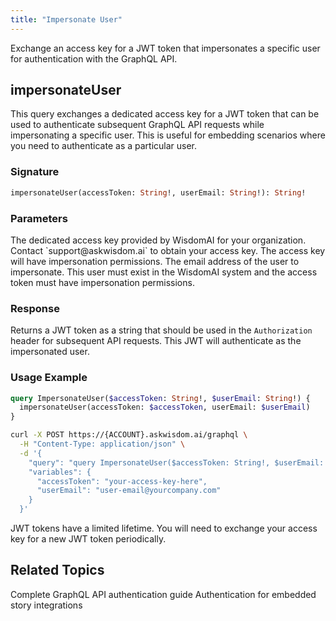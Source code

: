 ```yaml
---
title: "Impersonate User"
---
```


Exchange an access key for a JWT token that impersonates a specific user for authentication with the GraphQL API.

## impersonateUser

This query exchanges a dedicated access key for a JWT token that can be used to authenticate subsequent GraphQL API requests while impersonating a specific user. This is useful for embedding scenarios where you need to authenticate as a particular user.

### Signature

```graphql
impersonateUser(accessToken: String!, userEmail: String!): String!
```

### Parameters

<ParamField path="accessToken" type="String!" required>
  The dedicated access key provided by WisdomAI for your organization. Contact `support@askwisdom.ai` to obtain your access key. The access key will have impersonation permissions.
</ParamField>

<ParamField path="userEmail" type="String!" required>
  The email address of the user to impersonate. This user must exist in the WisdomAI system and the access token must have impersonation permissions.
</ParamField>

### Response

Returns a JWT token as a string that should be used in the `Authorization` header for subsequent API requests. This JWT will authenticate as the impersonated user.

### Usage Example

```graphql
query ImpersonateUser($accessToken: String!, $userEmail: String!) {
  impersonateUser(accessToken: $accessToken, userEmail: $userEmail)
}
```

```bash
curl -X POST https://{ACCOUNT}.askwisdom.ai/graphql \
  -H "Content-Type: application/json" \
  -d '{
    "query": "query ImpersonateUser($accessToken: String!, $userEmail: String!) { impersonateUser(accessToken: $accessToken, userEmail: $userEmail) }",
    "variables": {
      "accessToken": "your-access-key-here",
      "userEmail": "user-email@yourcompany.com"
    }
  }'
```

<Info>
  JWT tokens have a limited lifetime. You will need to exchange your access key for a new JWT token periodically.
</Info>

## Related Topics

<CardGroup cols={2}>
  <Card title="GraphQL API Overview" icon="code" href="/integrations/graphql-api/GraphQL-API">
    Complete GraphQL API authentication guide
  </Card>
  <Card title="Embed Story" icon="chart-bar" href="/integrations/embed-a-story">
    Authentication for embedded story integrations
  </Card>
</CardGroup>
